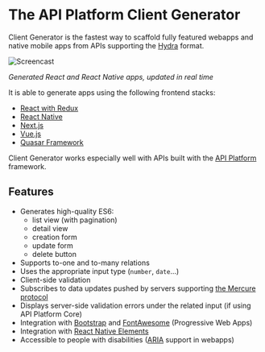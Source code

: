 # The API Platform Client Generator

Client Generator is the fastest way to scaffold fully featured webapps and native mobile apps from APIs supporting the [Hydra](http://www.hydra-cg.com/) format.

![Screencast](images/client-generator-demo.gif)

_Generated React and React Native apps, updated in real time_

It is able to generate apps using the following frontend stacks:

-   [React with Redux](react.md)
-   [React Native](react-native.md)
-   [Next.js](nextjs.md)
-   [Vue.js](vuejs.md)
-   [Quasar Framework](quasar.md)

Client Generator works especially well with APIs built with the [API Platform](https://api-platform.com) framework.

## Features

-   Generates high-quality ES6:
    -   list view (with pagination)
    -   detail view
    -   creation form
    -   update form
    -   delete button
-   Supports to-one and to-many relations
-   Uses the appropriate input type (`number`, `date`...)
-   Client-side validation
-   Subscribes to data updates pushed by servers supporting [the Mercure protocol](https://mercure.rocks)
-   Displays server-side validation errors under the related input (if using API Platform Core)
-   Integration with [Bootstrap](https://getbootstrap.com/) and [FontAwesome](https://fontawesome.com/) (Progressive Web Apps)
-   Integration with [React Native Elements](https://react-native-training.github.io/react-native-elements/)
-   Accessible to people with disabilities ([ARIA](https://www.w3.org/WAI/intro/aria) support in webapps)
